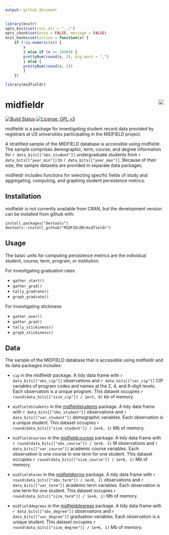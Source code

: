 ```yaml
---
output: github_document
---
```


```r
library(knitr)
opts_knit$set(root.dir = "../")
opts_chunk$set(echo = FALSE, message = FALSE)
knit_hooks$set(inline = function(x) {
	if (!is.numeric(x)) { 
		x 
		} else if (x >= 10000) { 
		prettyNum(round(x, 2), big.mark = ",")
		} else {
		prettyNum(round(x, 2))
		}
	})
```

```r
library(midfieldr)
```

# midfieldr <a href="https://engineering.purdue.edu/MIDFIELD" target="blank"><img src="man/figures/midfieldcut.png" align="right"/></a>

<!-- [![CRAN_Status_Badge](http://www.r-pkg.org/badges/version/midfieldr)](http://cran.r-project.org/package=midfieldr)  -->
[![Build Status](https://travis-ci.org/MIDFIELDR/midfieldr.svg?branch=master)](https://travis-ci.org/MIDFIELDR/midfieldr)
[![License: GPL v3](man/figures/License-GPL-v3-blue.svg)](https://www.gnu.org/licenses/gpl-3.0)

midfieldr is a package for investigating student record data provided by registrars at US universities participating in the MIDFIELD project. 

A stratified sample of the MIDFIELD database is accessible using midfieldr. The sample comprises demographic, term, course, and degree information for `r data_bits[["obs_student"]]` undergraduate students from `r data_bits[["year_min"]]` to `r data_bits[["year_max"]]`. Because of their size, the sample datasets are provided in separate data packages.

midfieldr includes functions for selecting specific fields of study and  aggregating, computing, and graphing student persistence metrics.

## Installation

midfieldr is not currently available from CRAN, but the development version can be installed from github with:

    install.packages("devtools")
    devtools::install_github("MIDFIELDR/midfieldr")

## Usage

The basic units for computing persistence metrics are the individual student, course, term, program, or institution. 

For investigating graduation rates

- `gather_start()` 
- `gather_grad()` 
- `tally_gradrate()` 
- `graph_gradrate()` 

For investigating stickiness 

- `gather_ever()`
- `gather_grad()` 
- `tally_stickiness()` 
- `graph_stickiness()`  


## Data 

The sample of the MIDFIELD database that is accessible using midfieldr and its data packages includes:   

- `cip` in the midfieldr package. A tidy data frame with `r data_bits[["obs_cip"]]` observations and `r data_bits[["var_cip"]]` CIP variables of program codes and names at the 2, 4, and 6-digit levels. Each observation is a unique program. This dataset occupies `r round(data_bits[["size_cip"]] / 1e+3, 0)` kb of memory.  

- `midfieldstudents` in the [midfieldstudents](https://github.com/MIDFIELDR/midfieldstudents) package. A tidy data frame with `r data_bits[["obs_student"]]` observations and `r data_bits[["var_student"]]` demographic variables. Each observation is a unique student. This dataset occupies `r round(data_bits[["size_student"]] / 1e+6, 1)` Mb of memory.  

- `midfieldcourses` in the [midfieldcourses](https://github.com/MIDFIELDR/midfieldcourses) package. A tidy data frame with `r round(data_bits[["obs_course"]] / 1e+6, 1)` M observations and `r data_bits[["var_course"]]` academic course variables. Each observation is one course in one term for one student. This dataset occupies `r round(data_bits[["size_course"]] / 1e+6, 1)` Mb of memory. 

- `midfieldterms` in the [midfieldterms](https://github.com/MIDFIELDR/midfieldterms) package. A tidy data frame with `r round(data_bits[["obs_term"]] / 1e+0, 1)` observations and `r data_bits[["var_term"]]` academic term variables. Each observation is one term for one student. This dataset occupies `r round(data_bits[["size_term"]] / 1e+6, 1)` Mb of memory. 

- `midfielddegrees` in the [midfielddegrees](https://github.com/MIDFIELDR/midfielddegrees) package. A tidy data frame with `r data_bits[["obs_degree"]]` observations and `r data_bits[["var_degree"]]` graduation variables. Each observation is a unique student. This dataset occupies `r round(data_bits[["size_degree"]] / 1e+6, 1)` Mb of memory. 
  
